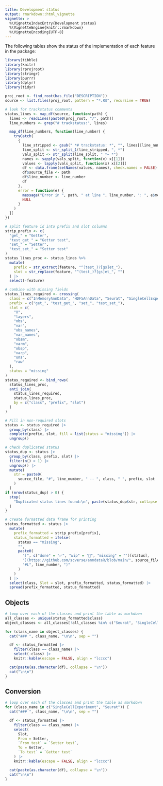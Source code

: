 ```yaml
---
title: Development status
output: rmarkdown::html_vignette
vignette: >
  %\VignetteIndexEntry{Development status}
  %\VignetteEngine{knitr::rmarkdown}
  %\VignetteEncoding{UTF-8}
---
```


The following tables show the status of the implementation of each feature in the package:

```r
library(tibble)
library(knitr)
library(rprojroot)
library(stringr)
library(purrr)
library(dplyr)
library(tidyr)

proj_root <- find_root(has_file("DESCRIPTION"))
source <- list.files(proj_root, pattern = "*.R$", recursive = TRUE)

# look for trackstatus comments
status_lines <- map_df(source, function(path) {
  lines <- readLines(paste0(proj_root, "/", path))
  line_numbers <- grep("# trackstatus:", lines)

  map_df(line_numbers, function(line_number) {
    tryCatch(
      {
        line_stripped <- gsub(" *# trackstatus: *", "", lines[[line_number]])
        line_split <- str_split_1(line_stripped, ", *")
        vals_split <- str_split(line_split, " *= *")
        names <- sapply(vals_split, function(x) x[[1]])
        values <- lapply(vals_split, function(x) x[[2]])
        df <- data.frame(setNames(values, names), check.names = FALSE)
        df$source_file <- path
        df$line_number <- line_number
        df
      },
      error = function(e) {
        message("Error in ", path, " at line ", line_number, ": ", e$message)
        NULL
      }
    )
  })
})

# split feature id into prefix and slot columns
strip_prefix <- c(
  "get_" = "Getter",
  "test_get_" = "Getter test",
  "set_" = "Setter",
  "test_set_" = "Setter test"
)
status_lines_proc <- status_lines %>%
  mutate(
    prefix = str_extract(feature, "^(test_)?[gs]et_"),
    slot = str_replace(feature, "^(test_)?[gs]et_", "")
  ) |>
  select(-feature)

# combine with missing fields
status_lines_required <- crossing(
  class = c("InMemoryAnnData", "HDF5AnnData", "Seurat", "SingleCellExperiment"),
  prefix = c("get_", "test_get_", "set_", "test_set_"),
  slot = c(
    "X",
    "layers",
    "obs",
    "var",
    "obs_names",
    "var_names",
    "obsm",
    "varm",
    "obsp",
    "varp",
    "uns",
    "raw"
  ),
  status = "missing"
)
status_required <- bind_rows(
  status_lines_proc,
  anti_join(
    status_lines_required,
    status_lines_proc,
    by = c("class", "prefix", "slot")
  )
)

# Fill in non-required slots
status <- status_required |>
  group_by(class) |>
  complete(prefix, slot, fill = list(status = "missing")) |>
  ungroup()

# check duplicated status
status_dup <- status |>
  group_by(class, prefix, slot) |>
  filter(n() > 1) |>
  ungroup() |>
  mutate(
    str = paste0(
      source_file, "#", line_number, " -- ", class, " ", prefix, slot
    )
  )
if (nrow(status_dup) > 0) {
  stop(
    "Duplicated status lines found:\n", paste(status_dup$str, collapse = "\n")
  )
}

# create formatted data frame for printing
status_formatted <- status |>
  mutate(
    prefix_formatted = strip_prefix[prefix],
    status_formatted = ifelse(
      status == "missing",
      "",
      paste0(
        "[", c("done" = "✅", "wip" = "🚧", "missing" = "")[status],
        "](https://github.com/scverse/anndataR/blob/main/", source_file,
        "#L", line_number, ")"
      )
    )
  ) |>
  select(class, Slot = slot, prefix_formatted, status_formatted) |>
  spread(prefix_formatted, status_formatted)
```

## Objects

```r
# loop over each of the classes and print the table as markdown
all_classes <- unique(status_formatted$class)
object_classes <- all_classes[!all_classes %in% c("Seurat", "SingleCellExperiment")]

for (class_name in object_classes) {
  cat("### ", class_name, "\n\n", sep = "")

  df <- status_formatted |>
    filter(class == class_name) |>
    select(-class) |>
    knitr::kable(escape = FALSE, align = "lcccc")

  cat(paste(as.character(df), collapse = "\n"))
  cat("\n\n")
}
```

## Conversion

```r
# loop over each of the classes and print the table as markdown
for (class_name in c("SingleCellExperiment", "Seurat")) {
  cat("### ", class_name, "\n\n", sep = "")

  df <- status_formatted |>
    filter(class == class_name) |>
    select(
      Slot,
      From = Setter,
      `From test` = `Setter test`,
      To = Getter,
      `To test` = `Getter test`
    ) |>
    knitr::kable(escape = FALSE, align = "lcccc")

  cat(paste(as.character(df), collapse = "\n"))
  cat("\n\n")
}
```
